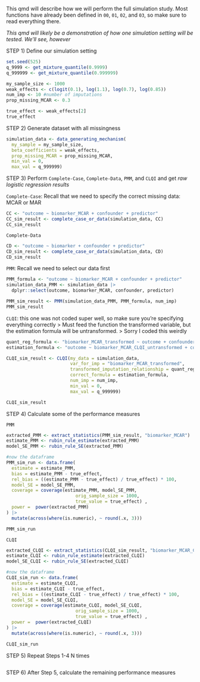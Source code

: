 
This qmd will describe how we will perform the full simulation study. Most functions have already been defined in `00`, `01`, `02`, and `03`, so make sure to read everything there.

*This qmd will likely be a demonstration of how one simulation setting will be tested. We'll see, however*

STEP 1) Define our simulation setting

```r
set.seed(525)
q_9999 <- get_mixture_quantile(0.9999)
q_999999 <- get_mixture_quantile(0.999999)

my_sample_size <- 1000
weak_effects <- c(logit(0.1), log(1.1), log(0.7), log(0.85))
num_imp <- 10 #number of imputations
prop_missing_MCAR <- 0.3
```

```r
true_effect <- weak_effects[2]
true_effect
```


STEP 2) Generate dataset with all missingness

```r
simulation_data <- data_generating_mechanism(
  my_sample = my_sample_size,
  beta_coefficients = weak_effects,
  prop_missing_MCAR = prop_missing_MCAR,
  min_val = 0,
  max_val = q_999999)
```

STEP 3) Perform `Complete-Case`, `Complete-Data`, `PMM`, and `CLQI` and get *raw logistic regression results*

`Complete-Case`: Recall that we need to specify the correct missing data: MCAR or MAR

```r
CC <- "outcome ~ biomarker_MCAR + confounder + predictor"
CC_sim_result <- complete_case_or_data(simulation_data, CC)
CC_sim_result
```

`Complete-Data`

```r
CD <- "outcome ~ biomarker + confounder + predictor"
CD_sim_result <- complete_case_or_data(simulation_data, CD)
CD_sim_result
```

`PMM`: Recall we need to select our data first

```r
PMM_formula <- "outcome ~ biomarker_MCAR + confounder + predictor"
simulation_data_PMM <- simulation_data |>
  dplyr::select(outcome, biomarker_MCAR, confounder, predictor)

PMM_sim_result <- PMM(simulation_data_PMM, PMM_formula, num_imp)
PMM_sim_result
```

`CLQI`: this one was not coded super well, so make sure you're specifying everything correctly
> Must feed the function the transformed variable, but the estimation formula will be untransformed.
> Sorry I coded this weirdly

```r
quant_reg_formula <- "biomarker_MCAR_transformed ~ outcome + confounder + predictor"
estimation_formula <- "outcome ~ biomarker_MCAR_CLQI_untransformed + confounder + predictor"

CLQI_sim_result <- CLQI(my_data = simulation_data, 
                        var_for_imp = "biomarker_MCAR_transformed",
                        transformed_imputation_relationship = quant_reg_formula, 
                        correct_formula = estimation_formula, 
                        num_imp = num_imp,
                        min_val = 0,
                        max_val = q_999999)

CLQI_sim_result
```


STEP 4) Calculate some of the performance measures 

`PMM`

```r
extracted_PMM <- extract_statistics(PMM_sim_result, "biomarker_MCAR")
estimate_PMM <- rubin_rule_estimate(extracted_PMM)
model_SE_PMM <- rubin_rule_SE(extracted_PMM)

#now the dataframe
PMM_sim_run <- data.frame(
  estimate = estimate_PMM,
  bias = estimate_PMM - true_effect,
  rel_bias = ((estimate_PMM - true_effect) / true_effect) * 100,
  model_SE = model_SE_PMM,
  coverage = coverage(estimate_PMM, model_SE_PMM, 
                          orig_sample_size = 1000,
                          true_value = true_effect) ,
  power =  power(extracted_PMM)
) |>
  mutate(across(where(is.numeric), ~ round(.x, 3)))

PMM_sim_run
```

`CLQI`

```r
extracted_CLQI <- extract_statistics(CLQI_sim_result, "biomarker_MCAR_CLQI_untransformed")
estimate_CLQI <- rubin_rule_estimate(extracted_CLQI)
model_SE_CLQI <- rubin_rule_SE(extracted_CLQI)

#now the dataframe
CLQI_sim_run <- data.frame(
  estimate = estimate_CLQI,
  bias = estimate_CLQI - true_effect,
  rel_bias = ((estimate_CLQI - true_effect) / true_effect) * 100,
  model_SE = model_SE_CLQI,
  coverage = coverage(estimate_CLQI, model_SE_CLQI, 
                          orig_sample_size = 1000,
                          true_value = true_effect) ,
  power =  power(extracted_CLQI)
) |>
  mutate(across(where(is.numeric), ~ round(.x, 3)))

CLQI_sim_run
```

STEP 5) Repeat Steps 1-4 N times

```r

```

STEP 6) After Step 5, calculate the remaining performance measures

```r

```

